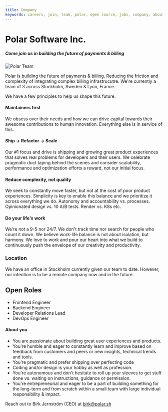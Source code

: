 ```yaml
---
title: Company
keywords: careers, join, team, polar, open source, jobs, company, about, polar, polar.sh
---
```



<InnerHeaderWrapper>
  <h1 className="my-8">Polar Software Inc.</h1>
  <h5>Come join us in building the future of payments & billing</h5>
</InnerHeaderWrapper>

<Image
  src="/assets/landing/company/polar.jpg"
  alt="Polar Team"
  width={1920}
  height={1080}
/>

<InnerWrapper>

Polar is building the future of payments & billing. Reducing the friction and complexity of integrating complex billing infrastrucutre. We're currently a team of 3 across Stockholm, Sweden & Lyon, France.

We have a few principles to help us shape this future.

#### Maintainers first

We obsess over their needs and how we can drive capital towards their awesome contributions to human innovation. Everything else is in service of this.

#### Ship → Refactor → Scale

Our #1 focus and drive is shipping and growing great product experiences that solves real problems for developers and their users. We celebrate pragmatic duct taping behind the scenes and consider scalability, performance and optimization efforts a reward, not our initial focus.

#### Reduce complexity, not quality

We seek to constantly move faster, but not at the cost of poor product experiences. Simplicity is key to enable this balance and we prioritize it across everything we do. Autonomy and accountability vs. processes. Opinionated design vs. 10 A/B tests. Render vs. K8s etc.

#### Do your life&apos;s work

We&apos;re not a 9-5 nor 24/7. We don&apos;t track time nor search for people who count it down. We believe work-life balance is not about isolation, but harmony. We love to work and pour our heart into what we build to continuously push the envelope of our creativity and productivity.

### Location

We have an office in Stockholm currently given our team to date. However, our intention is to be a remote company now and in the future.

## Open Roles

- Frontend Engineer
- Backend Engineer
- Developer Relations Lead
- DevOps Engineer

#### About you

- You are passionate about building great user experiences and products.
- You&apos;re humble and eager to constantly learn and improve based on feedback from customers and peers or new insights, technical trends and tools.
- You&apos;re pragmatic and prefer shipping over perfecting code
- Coding and/or design is your hobby as well as profession.
- You&apos;re autonomous and don&apos;t hesitate to roll up your sleeves to get stuff done vs. waiting on instructions, guidance or permission.
- You&apos;re entrepreneurial and eager to be a part of building something for the long-term and from scratch within a small team with large individual responsibility & impact.

Reach out to Birk Jernström (CEO) at birk@polar.sh

</InnerWrapper>
